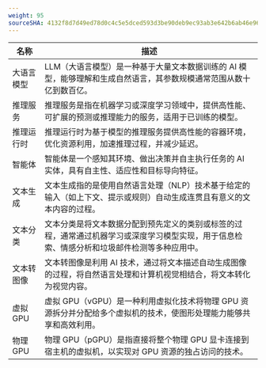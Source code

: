 ```yaml
---
weight: 95
sourceSHA: 4132f8d7d49ed78d0c4c5e5dced593d3be90deb9ec93ab3e642b6ab46e962a05
---
```


| 名称                 | 描述                                                                                                                                                                                                                                                                 |
| -------------------- | -------------------------------------------------------------------------------------------------------------------------------------------------------------------------------------------------------------------------------------------------------------------- |
| 大语言模型           | LLM（大语言模型）是一种基于大量文本数据训练的 AI 模型，能够理解和生成自然语言，其参数规模通常范围从数十亿到数百亿。                                                                                                                                                                                |
| 推理服务             | 推理服务是指在机器学习或深度学习领域中，提供高性能、可扩展的预测或推理能力的服务，适用于已训练的模型。                                                                                                                                                                               |
| 推理运行时           | 推理运行时为基于模型的推理服务提供高性能的容器环境，优化资源利用，加速推理过程，并减少延迟。                                                                                                                                                                    |
| 智能体               | 智能体是一个感知其环境、做出决策并自主执行任务的 AI 实体，具有自主性、适应性和目标导向特征。                                                                                                                                                                           |
| 文本生成             | 文本生成指的是使用自然语言处理（NLP）技术基于给定的输入（如上下文、提示或规则）自动生成连贯且有意义的文本内容的过程。                                                                                                                                                |
| 文本分类             | 文本分类是将文本数据分配到预先定义的类别或标签的过程，通常通过机器学习或深度学习模型实现，用于信息检索、情感分析和垃圾邮件检测等多种应用中。                                                                                                                        |
| 文本转图像           | 文本转图像是利用 AI 技术，通过将文本描述自动生成图像的过程，将自然语言处理和计算机视觉相结合，将文本转化为视觉内容。                                                                                                                                                  |
| 虚拟 GPU            | 虚拟 GPU（vGPU）是一种利用虚拟化技术将物理 GPU 资源拆分并分配给多个虚拟机的技术，使图形处理能力能够共享和高效利用。                                                                                                                                                                        |
| 物理 GPU            | 物理 GPU（pGPU）是指直接将整个物理 GPU 显卡连接到宿主机的虚拟机，以实现对 GPU 资源的独占访问的技术。                                                                                                                                                                       |
